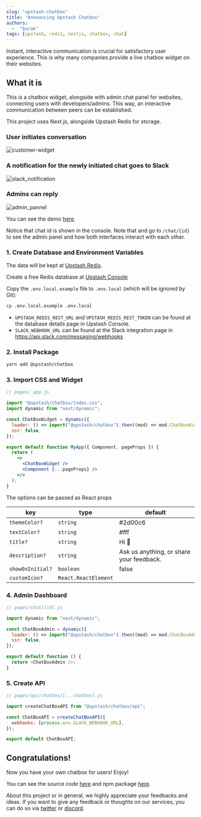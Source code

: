 ```yaml
---
slug: "upstash-chatbox"
title: "Announcing Upstash Chatbox"
authors:
  -  "burak"
tags: [upstash, redis, nextjs, chatbox, chat]
---
```


Instant, interactive communication is crucial for satisfactory user experience. This is why many companies provide a live chatbox widget on their websites.

## What it is

This is a chatbox widget, alongside with admin chat panel for websites, connecting users with developers/admins. This way, an interactive communication between peers can be established.

This project uses Next.js, alongside Upstash Redis for storage.

### User initiates conversation

![customer-widget](/blog/chatbox-widget/customer_widget.png)

### A notification for the newly initiated chat goes to Slack

![slack_notification](/blog/chatbox-widget/chatbox_slack.png)

### Admins can reply

![admin_pannel](/blog/chatbox-widget/admin_pannel.png)

You can see the demo [here](https://upstash-chatbox.vercel.app).

Notice that chat id is shown in the console. Note that and go to `/chat/{id}` to see the admin panel and how both interfaces interact with each other.

### 1. Create Database and Environment Variables

The data will be kept at [Upstash Redis](https://upstash.com).

Create a free Redis database at [Upstash Console](https://console.upstash.com)

Copy the `.env.local.example` file to `.env.local` (which will be ignored by
Git):

```bash
cp .env.local.example .env.local
```

- `UPSTASH_REDIS_REST_URL` and `UPSTASH_REDIS_REST_TOKEN` can be found at the
  database details page in Upstash Console.
- `SLACK_WEBHOOK_URL` can be found at the Slack integration page
  in https://api.slack.com/messaging/webhooks

### 2. Install Package

```bash
yarn add @upstash/chatbox
```

### 3. Import CSS and Widget

```jsx
// pages/_app.js

import "@upstash/chatbox/index.css";
import dynamic from "next/dynamic";

const ChatBoxWidget = dynamic({
  loader: () => import("@upstash/chatbox").then((mod) => mod.ChatBoxWidget),
  ssr: false,
});

export default function MyApp({ Component, pageProps }) {
  return (
    <>
      <ChatBoxWidget />
      <Component {...pageProps} />
    </>
  );
}
```

The options can be passed as React props

| key              | type                 | default                                  |
| ---------------- | -------------------- | ---------------------------------------- |
| `themeColor?`    | `string`             | #2d00c6                                  |
| `textColor?`     | `string`             | #fff                                     |
| `title?`         | `string`             | Hi 👋                                    |
| `description?`   | `string`             | Ask us anything, or share your feedback. |
| `showOnInitial?` | `boolean`            | false                                    |
| `customIcon?`    | `React.ReactElement` |                                          |

### 4. Admin Dashboard

```js
// pages/chat/[id].js

import dynamic from "next/dynamic";

const ChatBoxAdmin = dynamic({
  loader: () => import("@upstash/chatbox").then((mod) => mod.ChatBoxAdmin),
  ssr: false,
});

export default function () {
  return <ChatBoxAdmin />;
}
```

### 5. Create API

```js
// pages/api/chatbox/[...chatbox].js

import createChatBoxAPI from "@upstash/chatbox/api";

const ChatBoxAPI = createChatBoxAPI({
  webhooks: [process.env.SLACK_WEBHOOK_URL],
});

export default ChatBoxAPI;
```

## Congratulations!

Now you have your own chatbox for users! Enjoy!

You can see the source code [here](https://github.com/upstash/chatbox) and npm package [here](https://www.npmjs.com/package/@upstash/chatbox).

About this project or in general,
we highly appreciate your feedbacks and ideas. If you want to give any feedback or thoughts on our services, you can do so via [twitter](https://twitter.com/upstash) or [discord](https://upstash.com/discord).
